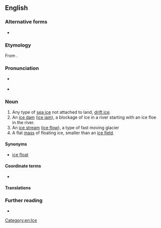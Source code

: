 {{also|icefloe}}
==English==

===Alternative forms===
* {{alter|en|icefloe}}

===Etymology===
From {{compound|en|ice|floe}}.

===Pronunciation===
* {{a|UK}} {{IPA|en|/ˈaɪs.fləʊ/|nocount=1}}
* {{a|US}} {{IPA|en|/ˈaɪs.floʊ/|nocount=1}}

===Noun===
{{en-noun}}

# Any type of [[sea ice]] not attached to land, [[drift ice]].
# An [[ice dam]] ([[ice jam]]), a blockage of ice in a river starting with an ice floe in the river.
# An [[ice stream]] ([[ice flow]]), a type of fast moving glacier
# A flat [[mass]] of floating ice, smaller than an [[ice field]].

====Synonyms====
* [[ice float]]

====Coordinate terms====
* {{l|en|iceberg}}

====Translations====
{{trans-see|floe}}

===Further reading===
* {{pedia}}

[[Category:en:Ice]]